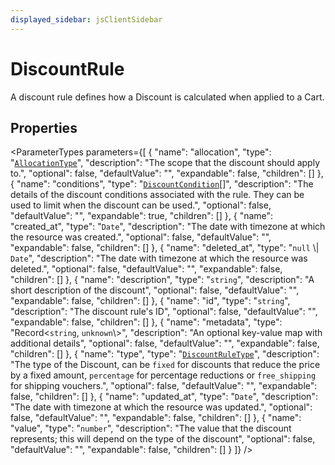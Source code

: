 ```yaml
---
displayed_sidebar: jsClientSidebar
---
```



# DiscountRule

A discount rule defines how a Discount is calculated when applied to a Cart.

## Properties

<ParameterTypes parameters={[
  {
    "name": "allocation",
    "type": "[`AllocationType`](../enums/internal.internal.AllocationType.mdx)",
    "description": "The scope that the discount should apply to.",
    "optional": false,
    "defaultValue": "",
    "expandable": false,
    "children": []
  },
  {
    "name": "conditions",
    "type": "[`DiscountCondition`](internal.DiscountCondition.mdx)[]",
    "description": "The details of the discount conditions associated with the rule. They can be used to limit when the discount can be used.",
    "optional": false,
    "defaultValue": "",
    "expandable": true,
    "children": []
  },
  {
    "name": "created_at",
    "type": "`Date`",
    "description": "The date with timezone at which the resource was created.",
    "optional": false,
    "defaultValue": "",
    "expandable": false,
    "children": []
  },
  {
    "name": "deleted_at",
    "type": "``null`` \\| `Date`",
    "description": "The date with timezone at which the resource was deleted.",
    "optional": false,
    "defaultValue": "",
    "expandable": false,
    "children": []
  },
  {
    "name": "description",
    "type": "`string`",
    "description": "A short description of the discount",
    "optional": false,
    "defaultValue": "",
    "expandable": false,
    "children": []
  },
  {
    "name": "id",
    "type": "`string`",
    "description": "The discount rule's ID",
    "optional": false,
    "defaultValue": "",
    "expandable": false,
    "children": []
  },
  {
    "name": "metadata",
    "type": "Record<`string`, `unknown`\\>",
    "description": "An optional key-value map with additional details",
    "optional": false,
    "defaultValue": "",
    "expandable": false,
    "children": []
  },
  {
    "name": "type",
    "type": "[`DiscountRuleType`](../enums/internal.internal.DiscountRuleType.mdx)",
    "description": "The type of the Discount, can be `fixed` for discounts that reduce the price by a fixed amount, `percentage` for percentage reductions or `free_shipping` for shipping vouchers.",
    "optional": false,
    "defaultValue": "",
    "expandable": false,
    "children": []
  },
  {
    "name": "updated_at",
    "type": "`Date`",
    "description": "The date with timezone at which the resource was updated.",
    "optional": false,
    "defaultValue": "",
    "expandable": false,
    "children": []
  },
  {
    "name": "value",
    "type": "`number`",
    "description": "The value that the discount represents; this will depend on the type of the discount",
    "optional": false,
    "defaultValue": "",
    "expandable": false,
    "children": []
  }
]} />
